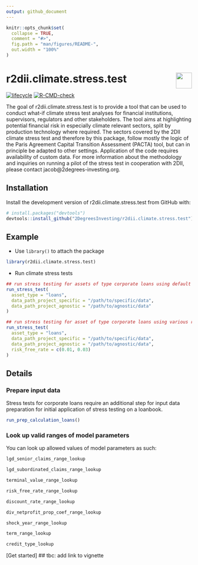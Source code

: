 ```yaml
---
output: github_document 
---
```

<!-- README.md is generated from README.Rmd. Please edit that file -->

```r
knitr::opts_chunk$set(
  collapse = TRUE,
  comment = "#>",
  fig.path = "man/figures/README-",
  out.width = "100%"
)
```

# r2dii.climate.stress.test <a href='https://github.com/2DegreesInvesting/r2dii.climate.stress.test'><img src='https://imgur.com/A5ASZPE.png' align='right' height='43' /></a>

<!-- badges: start -->
[![lifecycle](https://img.shields.io/badge/lifecycle-experimental-orange.svg)](https://www.tidyverse.org/lifecycle/#experimental)
[![R-CMD-check](https://github.com/2DegreesInvesting/r2dii.climate.stress.test/workflows/R-CMD-check/badge.svg)](https://github.com/2DegreesInvesting/r2dii.climate.stress.test/actions)
<!-- badges: end -->

The goal of r2dii.climate.stress.test is to provide a tool that can be used to conduct what-if climate stress test analyses for financial institutions, supervisors, regulators and other stakeholders. The tool aims at highlighting potential financial risk in especially climate relevant sectors, split by production technology where required. The sectors covered by the 2DII climate stress test and therefore by this package, follow mostly the logic of the Paris Agreement Capital Transition Assessment (PACTA) tool, but can in principle be adapted to other settings. Application of the code requires availability of custom data. For more information about the methodology and inquiries on running a pilot of the stress test in cooperation with 2DII, please contact jacob@2degrees-investing.org.

## Installation

Install the development version of r2dii.climate.stress.test from GitHub with:

```r
# install.packages("devtools")
devtools::install_github("2DegreesInvesting/r2dii.climate.stress.test")
```

## Example
* Use `library()` to attach the package
```r
library(r2dii.climate.stress.test)
```

* Run climate stress tests
```r
## run stress testing for assets of type corporate loans using default parameters
run_stress_test(
  asset_type = "loans",
  data_path_project_specific = "/path/to/specific/data",
  data_path_project_agnostic = "/path/to/agnostic/data"
)

## run stress testing for asset of type corporate loans using various risk_free_rates to analyse sensitivities
run_stress_test(
  asset_type = "loans",
  data_path_project_specific = "/path/to/specific/data",
  data_path_project_agnostic = "/path/to/agnostic/data",
  risk_free_rate = c(0.01, 0.03)
)

```

## Details
### Prepare input data
Stress tests for corporate loans require an additional step for input data preparation for initial application of stress testing on a loanbook.
```r
run_prep_calculation_loans()

```

### Look up valid ranges of model parameters
You can look up allowed values of model parameters as such:
```r
lgd_senior_claims_range_lookup

lgd_subordinated_claims_range_lookup

terminal_value_range_lookup

risk_free_rate_range_lookup

discount_rate_range_lookup

div_netprofit_prop_coef_range_lookup

shock_year_range_lookup

term_range_lookup

credit_type_lookup
```

[Get started] ## tbc: add link to vignette
